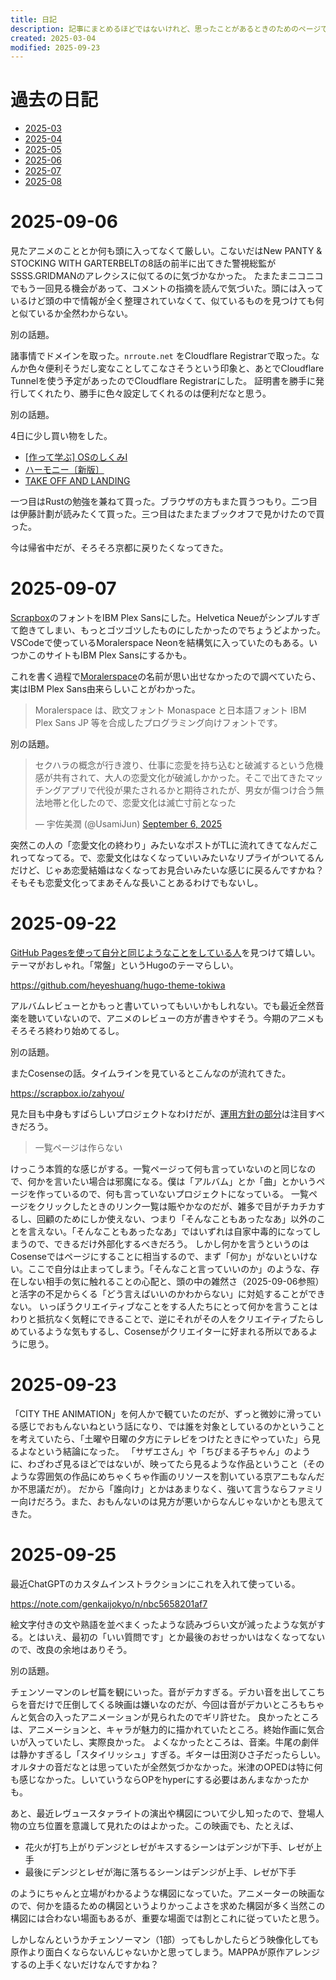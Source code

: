```yaml
---
title: 日記
description: 記事にまとめるほどではないけれど、思ったことがあるときのためのページです。
created: 2025-03-04
modified: 2025-09-23
---
```



# 過去の日記

- [2025-03](/diary/2025-03)
- [2025-04](/diary/2025-04)
- [2025-05](/diary/2025-05)
- [2025-06](/diary/2025-06)
- [2025-07](/diary/2025-07)
- [2025-08](/diary/2025-08)

# 2025-09-06

見たアニメのこととか何も頭に入ってなくて厳しい。こないだはNew PANTY & STOCKING WITH GARTERBELTの8話の前半に出てきた警視総監がSSSS.GRIDMANのアレクシスに似てるのに気づかなかった。
たまたまニコニコでもう一回見る機会があって、コメントの指摘を読んで気づいた。頭には入っているけど頭の中で情報が全く整理されていなくて、似ているものを見つけても何と似ているか全然わからない。

別の話題。

諸事情でドメインを取った。`nrroute.net` をCloudflare Registrarで取った。なんか色々便利そうだし変なことしてこなさそうという印象と、あとでCloudflare Tunnelを使う予定があったのでCloudflare Registrarにした。
証明書を勝手に発行してくれたり、勝手に色々設定してくれるのは便利だなと思う。

別の話題。

4日に少し買い物をした。

- [\[作って学ぶ\] OSのしくみⅠ](https://gihyo.jp/book/2025/978-4-297-14859-1)
- [ハーモニー〔新版〕](https://www.hayakawa-online.co.jp/shop/g/g0000021166/)
- [TAKE OFF AND LANDING](https://www.discogs.com/ja/release/2086225-Yoshinori-Sunahara-Take-Off-And-Landing)

一つ目はRustの勉強を兼ねて買った。ブラウザの方もまた買うつもり。二つ目は伊藤計劃が読みたくて買った。三つ目はたまたまブックオフで見かけたので買った。

今は帰省中だが、そろそろ京都に戻りたくなってきた。

# 2025-09-07

[Scrapbox](https://scrapbox.io/nrRoute)のフォントをIBM Plex Sansにした。Helvetica Neueがシンプルすぎて飽きてしまい、もっとゴツゴツしたものにしたかったのでちょうどよかった。
VSCodeで使っているMoralerspace Neonを結構気に入っていたのもある。いつかこのサイトもIBM Plex Sansにするかも。

これを書く過程で[Moralerspace](https://github.com/yuru7/moralerspace)の名前が思い出せなかったので調べていたら、実はIBM Plex Sans由来らしいことがわかった。

> Moralerspace は、欧文フォント Monaspace と日本語フォント IBM Plex Sans JP 等を合成したプログラミング向けフォントです。

別の話題。

> セクハラの概念が行き渡り、仕事に恋愛を持ち込むと破滅するという危機感が共有されて、大人の恋愛文化が破滅しかかった。そこで出てきたマッチングアプリで代役が果たされるかと期待されたが、男女が傷つけ合う無法地帯と化したので、恋愛文化は滅亡寸前となった
>
> &mdash; 宇佐美潤 (@UsamiJun) [September 6, 2025](https://twitter.com/UsamiJun/status/1964227973742985640)

突然この人の「恋愛文化の終わり」みたいなポストがTLに流れてきてなんだこれってなってる。で、恋愛文化はなくなっていいみたいなリプライがついてるんだけど、じゃあ恋愛結婚はなくなってお見合いみたいな感じに戻るんですかね？
そもそも恋愛文化ってまあそんな長いことあるわけでもないし。

# 2025-09-22

[GitHub Pagesを使って自分と同じようなことをしている人](https://matsueushi.github.io)を見つけて嬉しい。テーマがおしゃれ。「常盤」というHugoのテーマらしい。

https://github.com/heyeshuang/hugo-theme-tokiwa

アルバムレビューとかもっと書いていってもいいかもしれない。でも最近全然音楽を聴いていないので、アニメのレビューの方が書きやすそう。今期のアニメもそろそろ終わり始めてるし。

別の話題。

またCosenseの話。タイムラインを見ているとこんなのが流れてきた。

https://scrapbox.io/zahyou/

見た目も中身もすばらしいプロジェクトなわけだが、[運用方針の部分](https://scrapbox.io/zahyou/scrapbox%E3%81%AE%E3%83%AB%E3%83%BC%E3%83%AB)は注目すべきだろう。

> 一覧ページは作らない

けっこう本質的な感じがする。一覧ページって何も言っていないのと同じなので、何かを言いたい場合は邪魔になる。僕は「アルバム」とか「曲」とかいうページを作っているので、何も言っていないプロジェクトになっている。
一覧ページをクリックしたときのリンク一覧は賑やかなのだが、雑多で目がチカチカするし、回顧のためにしか使えない、つまり「そんなこともあったなあ」以外のことを言えない。「そんなこともあったなあ」ではいずれは自家中毒的になってしまうので、できるだけ外部化するべきだろう。
しかし何かを言うというのはCosenseではページにすることに相当するので、まず「何か」がないといけない。ここで自分は止まってしまう。「そんなこと言っていいのか」のような、存在しない相手の気に触れることの心配と、頭の中の雑然さ（2025-09-06参照）と活字の不足からくる「どう言えばいいのかわからない」に対処することができない。
いっぽうクリエイティブなことをする人たちにとって何かを言うことはわりと抵抗なく気軽にできることで、逆にそれがその人をクリエイティブたらしめているような気もするし、Cosenseがクリエイターに好まれる所以であるように思う。

# 2025-09-23

「CITY THE ANIMATION」を何人かで観ていたのだが、ずっと微妙に滑っている感じでおもんないねという話になり、では誰を対象としているのかということを考えていたら、「土曜や日曜の夕方にテレビをつけたときにやっていた」ら見るよなという結論になった。
「サザエさん」や「ちびまる子ちゃん」のように、わざわざ見るほどではないが、映ってたら見るような作品ということ（そのような雰囲気の作品にめちゃくちゃ作画のリソースを割いている京アニもなんだか不思議だが）。
だから「誰向け」とかはあまりなく、強いて言うならファミリー向けだろう。また、おもんないのは見方が悪いからなんじゃないかとも思えてきた。

# 2025-09-25

最近ChatGPTのカスタムインストラクションにこれを入れて使っている。

https://note.com/genkaijokyo/n/nbc5658201af7

絵文字付きの文や熟語を並べまくったような読みづらい文が減ったような気がする。とはいえ、最初の「いい質問です」とか最後のおせっかいはなくなってないので、改良の余地はありそう。

別の話題。

チェンソーマンのレゼ篇を観にいった。音がデカすぎる。デカい音を出してこちらを音だけで圧倒してくる映画は嫌いなのだが、今回は音がデカいところもちゃんと気合の入ったアニメーションが見られたのでギリ許せた。
良かったところは、アニメーションと、キャラが魅力的に描かれていたところ。終始作画に気合いが入っていたし、実際良かった。
よくなかったところは、音楽。牛尾の劇伴は静かすぎるし「スタイリッシュ」すぎる。ギターは田渕ひさ子だったらしい。オルタナの音だなとは思っていたが全然気づかなかった。米津のOPEDは特に何も感じなかった。しいていうならOPをhyperにする必要はあんまなかったかも。

あと、最近レヴュースタァライトの演出や構図について少し知ったので、登場人物の立ち位置を意識して見れたのはよかった。この映画でも、たとえば、

- 花火が打ち上がりデンジとレゼがキスするシーンはデンジが下手、レゼが上手
- 最後にデンジとレゼが海に落ちるシーンはデンジが上手、レゼが下手

のようにちゃんと立場がわかるような構図になっていた。アニメーターの映画なので、何かを語るための構図というよりかっこよさを求めた構図が多く当然この構図には合わない場面もあるが、重要な場面では割とこれに従っていたと思う。

しかしなんというかチェンソーマン（1部）ってもしかしたらどう映像化しても原作より面白くならないんじゃないかと思ってしまう。MAPPAが原作アレンジするの上手くないだけなんですかね？
